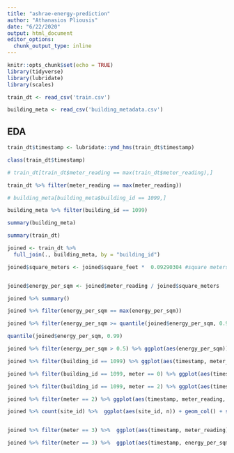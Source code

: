 ```yaml
---
title: "ashrae-energy-prediction"
author: "Athanasios Pliousis"
date: "6/22/2020"
output: html_document
editor_options: 
  chunk_output_type: inline
---
```


```r
knitr::opts_chunk$set(echo = TRUE)
library(tidyverse)
library(lubridate)
library(scales)
```

```r
train_dt <- read_csv('train.csv')

building_meta <- read_csv('building_metadata.csv')
```

## EDA


```r
train_dt$timestamp <- lubridate::ymd_hms(train_dt$timestamp)

class(train_dt$timestamp)
```
```r
# train_dt[train_dt$meter_reading == max(train_dt$meter_reading),]

train_dt %>% filter(meter_reading == max(meter_reading))
```


```r
# building_meta[building_meta$building_id == 1099,]

building_meta %>% filter(building_id == 1099)

summary(building_meta)

summary(train_dt)
```







```r
joined <- train_dt %>% 
  full_join(., building_meta, by = "building_id")
```


```r
joined$square_meters <- joined$square_feet *  0.09290304 #square meters 


joined$energy_per_sqm <- joined$meter_reading / joined$square_meters

joined %>% summary()
```

```r


joined %>% filter(energy_per_sqm == max(energy_per_sqm))

joined %>% filter(energy_per_sqm >= quantile(joined$energy_per_sqm, 0.99))

quantile(joined$energy_per_sqm, 0.99)

joined %>% filter(energy_per_sqm > 0.5) %>% ggplot(aes(energy_per_sqm)) + geom_histogram(binwidth = 1) + coord_cartesian(xlim=c(0,15))

joined %>% filter(building_id == 1099) %>% ggplot(aes(timestamp, meter_reading,color = as.factor(meter))) + geom_line()

joined %>% filter(building_id == 1099, meter == 0) %>% ggplot(aes(timestamp, meter_reading)) + geom_line()

joined %>% filter(building_id == 1099, meter == 2) %>% ggplot(aes(timestamp, meter_reading)) + geom_line()

joined %>% filter(meter == 2) %>% ggplot(aes(timestamp, meter_reading, color =)) + geom_line()

joined %>% count(site_id) %>%  ggplot(aes(site_id, n)) + geom_col() + scale_y_continuous(labels = comma)



```



```r
joined %>% filter(meter == 3) %>%  ggplot(aes(timestamp, meter_reading)) + geom_line() + facet_wrap(~ site_id, scales="free_y")

```


```r
joined %>% filter(meter == 3) %>%  ggplot(aes(timestamp, energy_per_sqm)) + geom_line() + facet_wrap(~ site_id, scales = "free_y")
```

